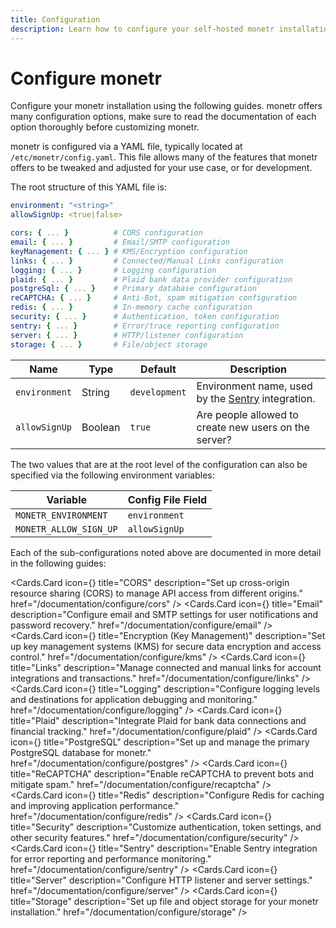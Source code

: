 ```yaml
---
title: Configuration
description: Learn how to configure your self-hosted monetr installation using the comprehensive YAML configuration file. Explore detailed guides for customizing server, database, email, security, and more.
---
```



# Configure monetr

Configure your monetr installation using the following guides. monetr offers many configuration options, make sure to
read the documentation of each option thoroughly before customizing monetr.

monetr is configured via a YAML file, typically located at `/etc/monetr/config.yaml`. This file allows many of the
features that monetr offers to be tweaked and adjusted for your use case, or for development.

The root structure of this YAML file is:

```yaml filename="config.yaml"
environment: "<string>"
allowSignUp: <true|false>

cors: { ... }          # CORS configuration
email: { ... }         # Email/SMTP configuration
keyManagement: { ... } # KMS/Encryption configuration
links: { ... }         # Connected/Manual Links configuration
logging: { ... }       # Logging configuration
plaid: { ... }         # Plaid bank data provider configuration
postgreSql: { ... }    # Primary database configuration
reCAPTCHA: { ... }     # Anti-Bot, spam mitigation configuration
redis: { ... }         # In-memory cache configuration
security: { ... }      # Authentication, token configuration
sentry: { ... }        # Error/trace reporting configuration
server: { ... }        # HTTP/listener configuration
storage: { ... }       # File/object storage
```

| **Name**      | **Type** | **Default**   | **Description**                                               |
| ---           | ---      | ---           | ---                                                           |
| `environment` | String   | `development` | Environment name, used by the [Sentry](./configure/sentry) integration. |
| `allowSignUp` | Boolean  | `true`        | Are people allowed to create new users on the server?         |

The two values that are at the root level of the configuration can also be specified via the following environment
variables:

| Variable               | Config File Field |
| ---                    | ---               |
| `MONETR_ENVIRONMENT`   | `environment`     |
| `MONETR_ALLOW_SIGN_UP` | `allowSignUp`     |

Each of the sub-configurations noted above are documented in more detail in the following guides:

<Cards.Card
  icon={<Network />}
  title="CORS"
  description="Set up cross-origin resource sharing (CORS) to manage API access from different origins."
  href="/documentation/configure/cors"
/>
<Cards.Card
  icon={<Mail />}
  title="Email"
  description="Configure email and SMTP settings for user notifications and password recovery."
  href="/documentation/configure/email"
/>
<Cards.Card
  icon={<Lock />}
  title="Encryption (Key Management)"
  description="Set up key management systems (KMS) for secure data encryption and access control."
  href="/documentation/configure/kms"
/>
<Cards.Card
  icon={<Link />}
  title="Links"
  description="Manage connected and manual links for account integrations and transactions."
  href="/documentation/configure/links"
/>
<Cards.Card
  icon={<ClipboardList />}
  title="Logging"
  description="Configure logging levels and destinations for application debugging and monitoring."
  href="/documentation/configure/logging"
/>
<Cards.Card
  icon={<Link2 />}
  title="Plaid"
  description="Integrate Plaid for bank data connections and financial tracking."
  href="/documentation/configure/plaid"
/>
<Cards.Card
  icon={<Database />}
  title="PostgreSQL"
  description="Set up and manage the primary PostgreSQL database for monetr."
  href="/documentation/configure/postgres"
/>
<Cards.Card
  icon={<Shield />}
  title="ReCAPTCHA"
  description="Enable reCAPTCHA to prevent bots and mitigate spam."
  href="/documentation/configure/recaptcha"
/>
<Cards.Card
  icon={<Terminal />}
  title="Redis"
  description="Configure Redis for caching and improving application performance."
  href="/documentation/configure/redis"
/>
<Cards.Card
  icon={<Lock />}
  title="Security"
  description="Customize authentication, token settings, and other security features."
  href="/documentation/configure/security"
/>
<Cards.Card
  icon={<AlertTriangle />}
  title="Sentry"
  description="Enable Sentry integration for error reporting and performance monitoring."
  href="/documentation/configure/sentry"
/>
<Cards.Card
  icon={<Server />}
  title="Server"
  description="Configure HTTP listener and server settings."
  href="/documentation/configure/server"
/>
<Cards.Card
  icon={<Folder />}
  title="Storage"
  description="Set up file and object storage for your monetr installation."
  href="/documentation/configure/storage"
/>


